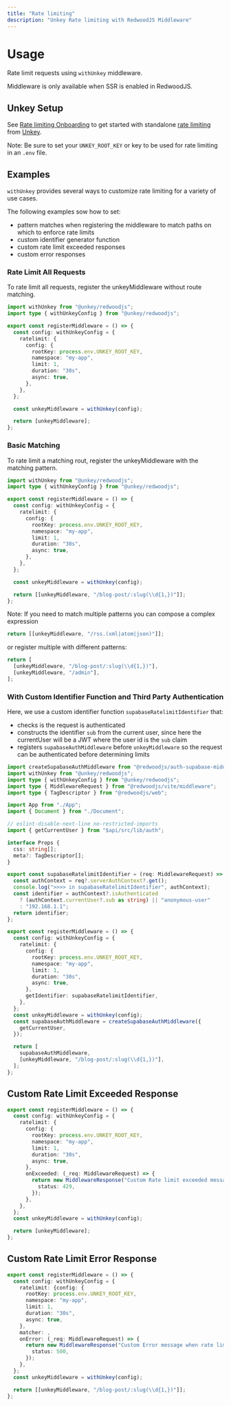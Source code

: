 ```yaml
---
title: "Rate limiting"
description: "Unkey Rate limiting with RedwoodJS Middleware"
---
```


# Usage

Rate limit requests using `withUnkey` middleware.

<Note>Middleware is only available when SSR is enabled in RedwoodJS.</Note>

## Unkey Setup

See [Rate limiting Onboarding](https://www.unkey.com/docs/onboarding/onboarding-ratelimiting) to get started with standalone [rate limiting](https://www.unkey.com/docs/apis/features/ratelimiting) from [Unkey](https://www.unkey.com).

Note: Be sure to set your `UNKEY_ROOT_KEY` or key to be used for rate limiting in an `.env` file.

## Examples

`withUnkey` provides several ways to customize rate limiting for a variety of use cases.

The following examples sow how to set:

- pattern matches when registering the middleware to match paths on which to enforce rate limits
- custom identifier generator function
- custom rate limit exceeded responses
- custom error responses

### Rate Limit All Requests

To rate limit all requests, register the unkeyMiddleware without route matching.

```ts file="web/src/entry.server.tsx"
import withUnkey from "@unkey/redwoodjs";
import type { withUnkeyConfig } from "@unkey/redwoodjs";

export const registerMiddleware = () => {
  const config: withUnkeyConfig = {
    ratelimit: {
      config: {
        rootKey: process.env.UNKEY_ROOT_KEY,
        namespace: "my-app",
        limit: 1,
        duration: "30s",
        async: true,
      },
    },
  };

  const unkeyMiddleware = withUnkey(config);

  return [unkeyMiddleware];
};
```

### Basic Matching

To rate limit a matching rout, register the unkeyMiddleware with the matching pattern.

```ts file="web/src/entry.server.tsx"
import withUnkey from "@unkey/redwoodjs";
import type { withUnkeyConfig } from "@unkey/redwoodjs";

export const registerMiddleware = () => {
  const config: withUnkeyConfig = {
    ratelimit: {
      config: {
        rootKey: process.env.UNKEY_ROOT_KEY,
        namespace: "my-app",
        limit: 1,
        duration: "30s",
        async: true,
      },
    },
  };

  const unkeyMiddleware = withUnkey(config);

  return [[unkeyMiddleware, "/blog-post/:slug(\\d{1,})"]];
};
```

Note: If you need to match multiple patterns you can compose a complex expression

```ts
return [[unkeyMiddleware, "/rss.(xml|atom|json)"]];
```

or register multiple with different patterns:

```ts
return [
  [unkeyMiddleware, "/blog-post/:slug(\\d{1,})"],
  [unkeyMiddleware, "/admin"],
];
```

### With Custom Identifier Function and Third Party Authentication

Here, we use a custom identifier function `supabaseRatelimitIdentifier` that:

- checks is the request is authenticated
- constructs the identifier `sub` from the current user, since here the currentUser will be a JWT where the user id is the `sub` claim
- registers `supabaseAuthMiddleware` before `unkeyMiddleware` so the request can be authenticated before determining limits

```ts file="web/src/entry.server.ts"
import createSupabaseAuthMiddleware from "@redwoodjs/auth-supabase-middleware";
import withUnkey from "@unkey/redwoodjs";
import type { withUnkeyConfig } from "@unkey/redwoodjs";
import type { MiddlewareRequest } from "@redwoodjs/vite/middleware";
import type { TagDescriptor } from "@redwoodjs/web";

import App from "./App";
import { Document } from "./Document";

// eslint-disable-next-line no-restricted-imports
import { getCurrentUser } from "$api/src/lib/auth";

interface Props {
  css: string[];
  meta?: TagDescriptor[];
}

export const supabaseRatelimitIdentifier = (req: MiddlewareRequest) => {
  const authContext = req?.serverAuthContext?.get();
  console.log(">>>> in supabaseRatelimitIdentifier", authContext);
  const identifier = authContext?.isAuthenticated
    ? (authContext.currentUser?.sub as string) || "anonymous-user"
    : "192.168.1.1";
  return identifier;
};

export const registerMiddleware = () => {
  const config: withUnkeyConfig = {
    ratelimit: {
      config: {
        rootKey: process.env.UNKEY_ROOT_KEY,
        namespace: "my-app",
        limit: 1,
        duration: "30s",
        async: true,
      },
      getIdentifier: supabaseRatelimitIdentifier,
    },
  };
  const unkeyMiddleware = withUnkey(config);
  const supabaseAuthMiddleware = createSupabaseAuthMiddleware({
    getCurrentUser,
  });

  return [
    supabaseAuthMiddleware,
    [unkeyMiddleware, "/blog-post/:slug(\\d{1,})"],
  ];
};
```

## Custom Rate Limit Exceeded Response

```ts
export const registerMiddleware = () => {
  const config: withUnkeyConfig = {
    ratelimit: {
      config: {
        rootKey: process.env.UNKEY_ROOT_KEY,
        namespace: "my-app",
        limit: 1,
        duration: "30s",
        async: true,
      },
      onExceeded: (_req: MiddlewareRequest) => {
        return new MiddlewareResponse("Custom Rate limit exceeded message", {
          status: 429,
        });
      },
    },
  };
  const unkeyMiddleware = withUnkey(config);

  return [unkeyMiddleware];
};
```

## Custom Rate Limit Error Response

```ts
export const registerMiddleware = () => {
  const config: withUnkeyConfig = {
    ratelimit: {config: {
      rootKey: process.env.UNKEY_ROOT_KEY,
      namespace: "my-app",
      limit: 1,
      duration: "30s",
      async: true,
    },
    matcher: ,
    onError: (_req: MiddlewareRequest) => {
      return new MiddlewareResponse("Custom Error message when rate limiting", {
        status: 500,
      });
    },
  };
  const unkeyMiddleware = withUnkey(config);

  return [[unkeyMiddleware, "/blog-post/:slug(\\d{1,})"]];
};
```
